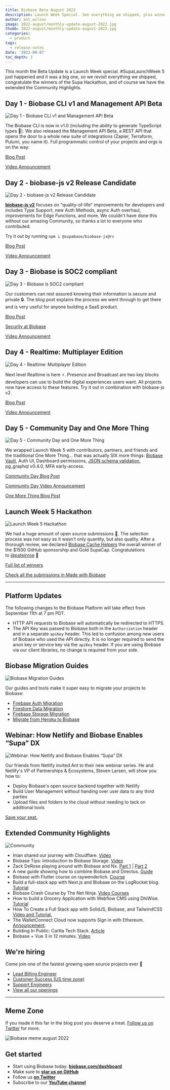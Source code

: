 ```yaml
---
title: Biobase Beta August 2022
description: Launch Week Special. See everything we shipped, plus winners of the Hackathon and the extended Community Highlights
author: ant_wilson
image: 2022-august/monthly-update-august-2022.jpg
thumb: 2022-august/monthly-update-august-2022.jpg
categories:
  - product
tags:
  - release-notes
date: '2022-09-07'
toc_depth: 3
---
```


This month the Beta Update is a Launch Week special. #SupaLaunchWeek 5 just happened and it was a big one, so we revisit everything we shipped, congratulate the winners of the Supa Hackathon, and of course we have the extended the Community Highlights.

## Day 1 - Biobase CLI v1 and Management API Beta

![Day 1 - Biobase CLI v1 and Management API Beta](/images/blog/2022-august/CLI.png)

The Biobase CLI is now in v1.0 (including the ability to generate TypeScript types 🎉). We also released the Management API Beta, a REST API that opens the door to a whole new suite of integrations (Zapier, Terraform, Pulumi, you name it). Full programmatic control of your projects and orgs is on the way.

[Blog Post](https://biobase.com/blog/biobase-cli-v1-and-admin-api-beta)

[Video Announcement](https://www.youtube.com/watch?v=OpPOaJI_Z28)

## Day 2 - biobase-js v2 Release Candidate

![Day 2 - biobase-js v2 Release Candidate](/images/blog/2022-august/biobase_js.png)

**[biobase-js v2](https://github.com/biobase-ai/biobase-js)** focuses on "quality-of-life" improvements for developers and includes Type Support, new Auth Methods, async Auth overhaul, improvements for Edge Functions, and more. We couldn't have done this without our amazing Community, so thanks a lot to everyone who contributed.

Try it out by running `npm i @supabase/biobase-js@rc`

[Blog Post](https://biobase.com/blog/biobase-js-v2)

[Video Announcement](https://youtu.be/iqZlPtl_b-I)

## Day 3 - Biobase is SOC2 compliant

![Day 3 - Biobase is SOC2 compliant](/images/blog/2022-august/security.png)

Our customers can rest assured knowing their information is secure and private 🔒. The blog post explains the process we went through to get there and is very useful for anyone building a SaaS product.

[Blog Post](https://biobase.com/blog/biobase-soc2)

[Security at Biobase](https://biobase.com/security)

[Video Announcement](https://youtu.be/6bGQotxisoY)

## Day 4 - Realtime: Multiplayer Edition

![Day 4 - Realtime: Multiplayer Edition](/images/blog/2022-august/realtime.png)

Next level Realtime is here ⚡️. Presence and Broadcast are two key blocks developers can use to build the digital experiences users want. All projects now have access to these features. Try it out in combination with biobase-js v2.

[Blog Post](https://biobase.com/blog/biobase-realtime-multiplayer-general-availability)

[Video Announcement](https://youtu.be/CGZr5tybW18)

## Day 5 - Community Day and One More Thing

![Day 5 - Community Day and One More Thing](/images/blog/2022-august/day-5.png)

We wrapped Launch Week 5 with contributors, partners, and friends and the traditional One More Thing... that was actually SIX more things: [Biobase Vault](https://biobase.com/blog/biobase-vault), Auth UI, Dashboard permissions, [JSON schema validation](https://biobase.com/blog/pg-jsonschema-a-postgres-extension-for-json-validation), pg_graphql v0.4.0, MFA early-access.

[Community Day Blog Post](https://biobase.com/blog/launch-week-5-community-day)

[Community Day Video Announcement](https://www.youtube.com/watch?v=s9UePQjLT0U)

[One More Thing Blog Post](https://biobase.com/blog/launch-week-5-one-more-thing)

## Launch Week 5 Hackathon

![Launch Week 5 Hackathon](/images/blog/2022-august/hackathon.png)

We had a huge amount of open source submissions 🤯. The selection process was not easy as it wasn't only quantity, but also quality. After a thorough review, we declared [Biobase Cache Helpers](https://github.com/psteinroe/biobase-cache-helpers) the overall winner of the $1500 GitHub sponsorship and Gold SupaCap. Congratulations to [@psteinroe](https://twitter.com/psteinroe) 👏

[Full list of winners](https://biobase.com/blog/launch-week-5-hackathon-winners)

[Check all the submissions in Made with Biobase](https://www.madewithbiobase.com/launch-week-5)

---

## Platform Updates

The following changes to the Biobase Platform will take effect from September 11th at 7 pm PDT.

- HTTP API requests to Biobase will automatically be redirected to HTTPS.
- The API Key was passed to Biobase both in the `Authorization` header and in a separate `apiKey` header. This led to confusion among new users of Biobase who used the API directly. It is no longer required to send the anon key or service key via the `apiKey` header. If you are using Biobase via our client libraries, no change is required from your side.

## Biobase Migration Guides

![Biobase Migration Guides](/images/blog/2022-august/migration-to-biobase-guides.jpg)

Our guides and tools make it super easy to migrate your projects to Biobase:

- [Firebase Auth Migration](https://biobase.com/docs/guides/migrations/firebase-auth)
- [Firestore Data Migration](https://biobase.com/docs/guides/migrations/firestore-data)
- [Firebase Storage Migration](https://biobase.com/docs/guides/migrations/firebase-storage)
- [Migrate from Heroku to Biobase](https://biobase.com/docs/guides/migrations/heroku)

## Webinar: How Netlify and Biobase Enables “Supa” DX

![Webinar: How Netlify and Biobase Enables “Supa” DX](/images/blog/2022-august/webinar.jpg)

Our friends from Netlify invited Ant to their new webinar series. He and Netlify's VP of Partnerships & Ecosystems, Steven Larsen, will show you how to:

- Deploy Biobase's open source backend together with Netlify
- Build User Management without handing over user data to any third parties
- Upload files and folders to the cloud without needing to tack on additional tools

[Save your seat.](https://www.netlify.com/resources/webinars/how-netlify-biobase-enables-supa-dx/)

## Extended Community Highlights

![Community](/images/blog/2022-june/community.jpg)

- Inian shared our journey with Cloudflare. [Video](https://twitter.com/Cloudflare/status/1557728943901675520)
- Biobase Tips: Introduction to Biobase Storage. [Video](https://www.youtube.com/watch?v=J9mTPY8rIXE)
- Zack DeRose playing around with Biobase and Nx. [Part 1](https://www.youtube.com/watch?v=OTh5GBBfr4E) | [Part 2](https://www.youtube.com/watch?v=_5gJi_xwpzk)
- A new guide showing how to combine Biobase and Directus. [Guide](https://biobase.com/partners/integrations/directus)
- Biobase with Flutter course on raywenderlich. [Course](https://www.raywenderlich.com/33619647-biobase-with-flutter)
- Build a full-stack app with Next.js and Biobase on the LogRocket blog. [Tutorial](https://blog.logrocket.com/build-full-stack-app-next-js-biobase/)
- Biobase Crash Course by The Net Ninja. [Video Courses](https://www.youtube.com/watch?v=ydz7Dj5QHKY&list=PL4cUxeGkcC9hUb6sHthUEwG7r9VDPBMKO)
- How to build a Grocery Application with Webflow CMS using DhiWise. [Tutorial](https://dev.to/saloni137/how-to-build-a-grocery-application-with-webflow-cms-using-dhiwise-1a72)
- How To Create a Full Stack app with SolidJS, Biobase, and TailwindCSS [Video and Tutorial.](https://blog.chetanverma.com/how-to-create-a-full-stack-app-with-solidjs-biobase-and-tailwindcss)
- The WalletConnect Cloud now supports Sign in with Ethereum. [Announcement](https://twitter.com/TheHarryET/status/1559861021845643265).
- Building In Public: Cartta Tech Stack. [Article](https://dev.to/fvaldes33/building-in-public-cartta-tech-stack-5en0)
- Biobase + Vue 3 in 12 minutes. [Video](https://www.youtube.com/watch?v=YN32uVqAXw8&feature=emb_title)

## We're hiring

Come join one of the fastest growing open source projects ever 🤗

- [Lead Billing Engineer](https://boards.greenhouse.io/biobase/jobs/4652333004)
- [Customer Success (US time zone)](https://boards.greenhouse.io/biobase/jobs/4594393004)
- [Support Engineers](https://boards.greenhouse.io/biobase/jobs/4191650004)
- [View all our openings](https://boards.greenhouse.io/biobase)

---

## Meme Zone

If you made it this far in the blog post you deserve a treat. [Follow us on Twitter](https://twitter.com/biobase) for more.

![Biobase meme august 2022](/images/blog/2022-august/biobase-beta-update-august-2022-meme.png)

## Get started

- Start using Biobase today: **[biobase.com/dashboard](https://biobase.com/dashboard/)**
- Make sure to **[star us on GitHub](https://github.com/biobase-ai/biobase)**
- Follow us **[on Twitter](https://twitter.com/biobase)**
- Subscribe to our **[YouTube channel](https://www.youtube.com/c/biobase)**
